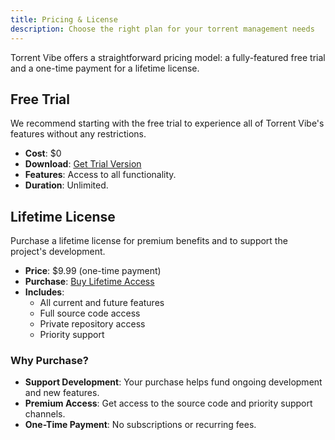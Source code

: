 ```yaml
---
title: Pricing & License
description: Choose the right plan for your torrent management needs
---
```


Torrent Vibe offers a straightforward pricing model: a fully-featured free trial and a one-time payment for a lifetime license.

## Free Trial

We recommend starting with the free trial to experience all of Torrent Vibe's features without any restrictions.

- **Cost**: $0
- **Download**: [Get Trial Version](https://github.com/Torrent-Vibe/Torrent-Vibe/releases)
- **Features**: Access to all functionality.
- **Duration**: Unlimited.

## Lifetime License

Purchase a lifetime license for premium benefits and to support the project's development.

- **Price**: $9.99 (one-time payment)
- **Purchase**: [Buy Lifetime Access](https://www.creem.io/payment/prod_3MvxEew9LAj3kofPW6vqia)
- **Includes**:
    - All current and future features
    - Full source code access
    - Private repository access
    - Priority support

### Why Purchase?
- **Support Development**: Your purchase helps fund ongoing development and new features.
- **Premium Access**: Get access to the source code and priority support channels.
- **One-Time Payment**: No subscriptions or recurring fees.

